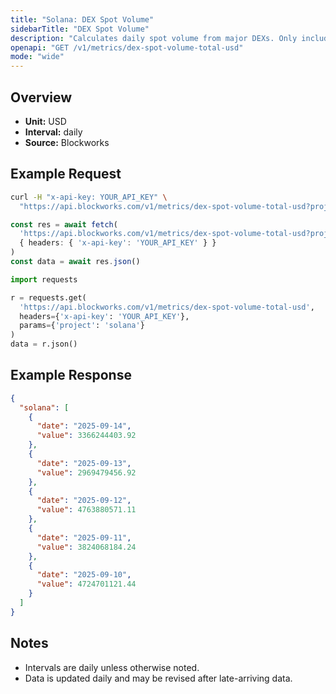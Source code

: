```yaml
---
title: "Solana: DEX Spot Volume"
sidebarTitle: "DEX Spot Volume"
description: "Calculates daily spot volume from major DEXs. Only includes volumes from fee-paying liquidity pools"
openapi: "GET /v1/metrics/dex-spot-volume-total-usd"
mode: "wide"
---
```


## Overview

- **Unit:** USD
- **Interval:** daily
- **Source:** Blockworks

## Example Request

<CodeGroup>

```bash cURL
curl -H "x-api-key: YOUR_API_KEY" \
  "https://api.blockworks.com/v1/metrics/dex-spot-volume-total-usd?project=solana"
```

```typescript TypeScript
const res = await fetch(
  'https://api.blockworks.com/v1/metrics/dex-spot-volume-total-usd?project=solana',
  { headers: { 'x-api-key': 'YOUR_API_KEY' } }
)
const data = await res.json()
```

```python Python
import requests

r = requests.get(
  'https://api.blockworks.com/v1/metrics/dex-spot-volume-total-usd',
  headers={'x-api-key': 'YOUR_API_KEY'},
  params={'project': 'solana'}
)
data = r.json()
```

</CodeGroup>

## Example Response

```json
{
  "solana": [
    {
      "date": "2025-09-14",
      "value": 3366244403.92
    },
    {
      "date": "2025-09-13",
      "value": 2969479456.92
    },
    {
      "date": "2025-09-12",
      "value": 4763880571.11
    },
    {
      "date": "2025-09-11",
      "value": 3824068184.24
    },
    {
      "date": "2025-09-10",
      "value": 4724701121.44
    }
  ]
}
```

## Notes
- Intervals are daily unless otherwise noted.
- Data is updated daily and may be revised after late-arriving data.